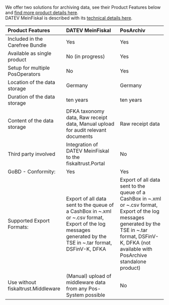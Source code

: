 We offer two solutions for archiving data, see their Product Features below and [find more product details here](https://fiskaltrust.de/produkte/).  
DATEV MeinFiskal is described with its [technical details here](https://docs.fiskaltrust.cloud/de/docs/posdealers/buy-resell/products/3rd-party/datev-meinfiskal).

| Product Features | DATEV MeinFiskal    | PosArchiv           |
|:----------------------|:--------------------|:----------------------|
|Included in the Carefree Bundle |Yes  |Yes
|Available as single product |No (in progress)  |Yes
|Setup for multiple PosOperators |No |Yes  |
|Location of the data storage |Germany  |Germany
|Duration of the data storage |ten years  |ten years
|Content of the data storage |DFKA taxonomy data, Raw receipt data, Manual upload for audit relevant documents |Raw receipt data
|Third party involved |Integration of DATEV MeinFiskal to the fiskaltrust.Portal  |No
|GoBD - Conformity: |Yes  |Yes
|Supported Export Formats:|Export of all data sent to the queue of a CashBox in ~.xml or ~.csv format, Export of the log messages generated by the TSE in ~.tar format, DSFinV-K, DFKA  |Export of all data sent to the queue of a CashBox in ~.xml or ~.csv format, Export of the log messages generated by the TSE in ~.tar format, DSFinV-K, DFKA (not available with PosArchive standalone product)
|Use without fiskaltrust.Middleware |(Manual) upload of middleware data from any Pos-System possible  |No

